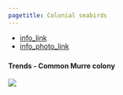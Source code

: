 ```yaml
---
pagetitle: Colonial seabirds
---
```


- [info_link](https://olympiccoast.noaa.gov/living/marinelife/birds/birds.html)
- [info_photo_link](https://olympiccoast.noaa.gov/library/pixpages/librarypixpg_murres.html)



### {.tabset}

#### Trends - Common Murre colony

![](figures/S.LR.13.10 - Common murre colony counts 1996-2015.jpg)
